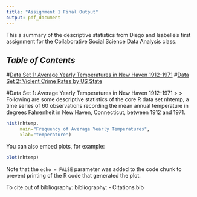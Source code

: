 ```yaml
---
title: "Assignment 1 Final Output"
output: pdf_document
---
```


This a summary of the descriptive statistics from Diego and Isabelle's first assignment for the Collaborative Social Science Data Analysis class.

## *Table of Contents*
#[Data Set 1: Average Yearly Temperatures in New Haven 1912-1971](#dataset1)
#[Data Set 2: Violent Crime Rates by US State](#dataset2)

\pagebreak

#Data Set 1: Average Yearly Temperatures in New Haven 1912-1971
>
>
Following are some descriptive statistics of the core R data set nhtemp, a time series of 60 observations recording the mean annual temperature in degrees Fahrenheit in New Haven, Connecticut, between 1912 and 1971.

```r
hist(nhtemp, 
     main="Frequency of Average Yearly Temperatures", 
     xlab="temperature")
```

You can also embed plots, for example:

```r
plot(nhtemp)
```

Note that the `echo = FALSE` parameter was added to the code chunk to prevent printing of the R code that generated the plot.

To cite out of bibliography:
bibliography:
    - Citations.bib
